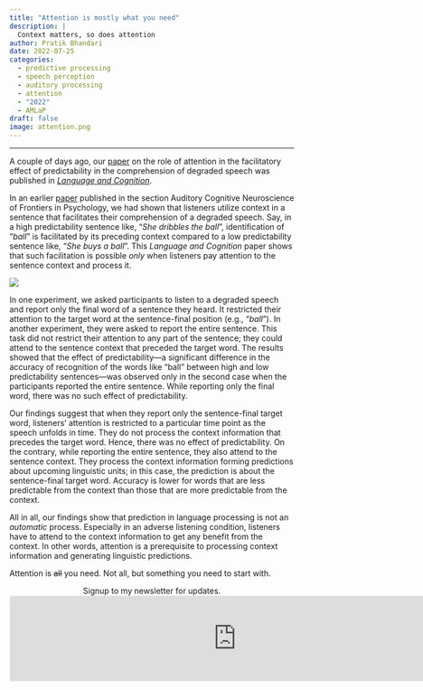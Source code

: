 ```yaml
---
title: "Attention is mostly what you need"
description: |
  Context matters, so does attention
author: Pratik Bhandari
date: 2022-07-25
categories:
  - predictive processing
  - speech perception
  - auditory processing
  - attention
  - "2022"
  - AMLaP
draft: false
image: attention.png
---
```



***

A couple of days ago, our [paper](https://mfr.osf.io/render?url=https%3A%2F%2Fosf.io%2Fdownload%2Ftdvhs%2F%3Fdirect%3D%26mode%3Drender) on the role of attention in the facilitatory effect of predictability in the comprehension of degraded speech was published in *[Language and Cognition](https://doi.org/10.1017/langcog.2022.16)*.

In an earlier [paper](https://mfr.osf.io/render?url=https%3A%2F%2Fosf.io%2Fdownload%2Fnuv36%2F%3Fdirect%3D%26mode%3Drender) published in the section Auditory Cognitive Neuroscience of Frontiers in Psychology, we had shown that listeners utilize context in a sentence that facilitates their comprehension of a degraded speech.
Say, in a high predictability sentence like, “*She dribbles the ball*”, identification of “*ball*” is facilitated by its preceding context compared to a low predictability sentence like, “*She buys a ball*”.
This *Language and Cognition* paper shows that such facilitation is possible *only* when listeners pay attention to the sentence context and process it.

![](attention2.png){fig-align="center"}

In one experiment, we asked participants to listen to a degraded speech and report only the final word of a sentence they heard.
It restricted their attention to the target word at the sentence-final position (e.g., “*ball*”).
In another experiment, they were asked to report the entire sentence.
This task did not restrict their attention to any part of the sentence;
they could attend to the sentence context that preceded the target word.
The results showed that the effect of predictability---a significant difference in the accuracy of recognition of the words like “ball” between high and low predictability sentences---was observed only in the second case when the participants reported the entire sentence.
While reporting only the final word, there was no such effect of predictability.

Our findings suggest that when they report only the sentence-final target word, listeners’ attention is restricted to a particular time point as the speech unfolds in time.
They do not process the context information that precedes the target word.
Hence, there was no effect of predictability.
On the contrary, while reporting the entire sentence, they also attend to the sentence context.
They process the context information forming predictions about upcoming linguistic units; in this case, the prediction is about the sentence-final target word.
Accuracy is lower for words that are less predictable from the context than those that are more predictable from the context.

All in all, our findings show that prediction in language processing is not an *automatic* process.
Especially in an adverse listening condition, listeners have to attend to the context information to get any benefit from the context.
In other words, attention is a prerequisite to processing context information and generating linguistic predictions.

Attention is ~~all~~ you need. Not all, but something you need to start with.

<div
<b style="text-align:center;">Signup to my newsletter for updates.</b>
</div>

<iframe
src="https://drpratik.substack.com/embed" width="800" height="150" style="border:1px solid #EEE; background:white;" frameborder="0" scrolling="no">
</iframe>
 